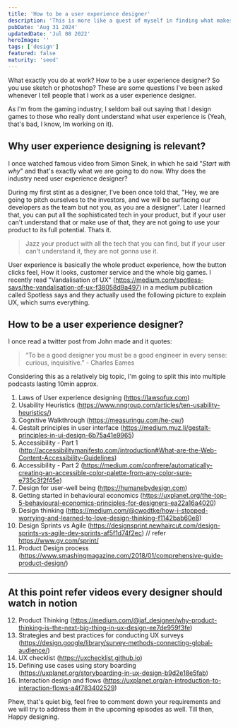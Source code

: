 ```yaml
---
title: 'How to be a user experience designer'
description: 'This is more like a quest of myself in finding what makes a good user experience designer.'
pubDate: 'Aug 31 2024'
updatedDate: 'Jul 08 2022'
heroImage: ''
tags: ['design']
featured: false
maturity: 'seed'
---
```


What exactly you do at work? How to be a user experience designer? So you use sketch or photoshop? These are some questions I've been asked whenever I tell people that I work as a user experience designer.

As I'm from the gaming industry, I seldom bail out saying that I design games to those who really dont understand what user experience is (Yeah, that's bad, I know, Im working on it).

## Why user experience designing is relevant?

I once watched famous video from Simon Sinek, in which he said "*Start with why*" and that's exactly what we are going to do now. Why does the industry need user experience designer?

During my first stint as a designer, I've been once told that, "Hey, we are going to pitch ourselves to the investors, and we will be surfacing our developers as the team but not you, as you are a designer". Later I learned that, you can put all the sophisticated tech in your product, but if your user can't understand that or make use of that, they are not going to use your product to its full potential. Thats it.

> Jazz your product with all the tech that you can find, but if your user can't understand it, they are not gonna use it.

User experience is basically the whole product experience, how the button clicks feel, How it looks, customer service and the whole big games. I recently read "Vandalisation of UX" (https://medium.com/spotless-says/the-vandalisation-of-ux-f38058d9a497)  in a medium publication called Spotless says and  they actually used the following picture to explain UX, which sums everything.

##  How to be a user experience designer?

I once read a twitter post from John made and it quotes:

> “To be a good designer you must be a good engineer in every sense: curious, inquisitive.” - Charles Eames

Considering this as a relatively big topic, I'm going to split this into multiple podcasts lasting 10min approx.

1. Laws of User experience designing (https://lawsofux.com)
2. Usability Heuristics (https://www.nngroup.com/articles/ten-usability-heuristics/)
3. Cognitive Walkthrough (https://measuringu.com/he-cw/)
4. Gestalt principles in user interface (https://medium.muz.li/gestalt-principles-in-ui-design-6b75a41e9965)
5. Accessibility - Part 1 (http://accessibilitymanifesto.com/introduction#What-are-the-Web-Content-Accessibility-Guidelines)
6. Accessibility - Part 2 (https://medium.com/confrere/automatically-creating-an-accessible-color-palette-from-any-color-sure-e735c3f2f45e)
7. Design for user-well being (https://humanebydesign.com)
8. Getting started in behavioural economics (https://uxplanet.org/the-top-5-behavioural-economics-principles-for-designers-ea22a16a4020)
9. Design thinking (https://medium.com/@cwodtke/how-i-stopped-worrying-and-learned-to-love-design-thinking-f1142bab60e8)
10. Design Sprints vs Agile (https://designsprint.newhaircut.com/design-sprints-vs-agile-dev-sprints-af5f1d74f2ec) // refer https://www.gv.com/sprint/
11. Product Design process (https://www.smashingmagazine.com/2018/01/comprehensive-guide-product-design/)

---
At this point refer videos every designer should watch in notion
---

12. Product Thinking (https://medium.com/@jaf_designer/why-product-thinking-is-the-next-big-thing-in-ux-design-ee7de959f3fe)
13. Strategies and best practices for conducting UX surveys (https://design.google/library/survey-methods-connecting-global-audience/)
14. UX checklist (https://uxchecklist.github.io)
15. Defining use cases using story boarding (https://uxplanet.org/storyboarding-in-ux-design-b9d2e18e5fab)
16. Interaction design and flows (https://uxplanet.org/an-introduction-to-interaction-flows-a4f783402529)

Phew, that's quiet big, feel free to comment down your requirements and we will try to address them in the upcoming episodes as well. Till then, Happy designing.

